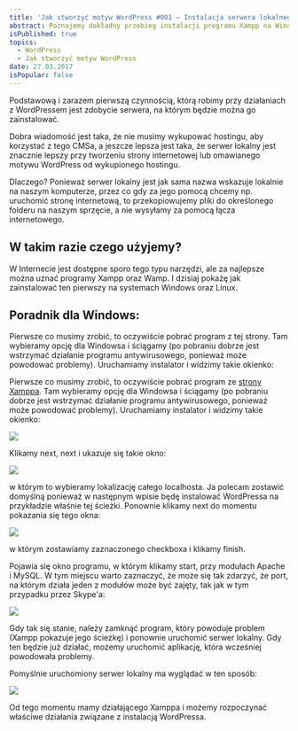 ```yaml
---
title: 'Jak stworzyć motyw WordPress #001 – Instalacja serwera lokalnego'
abstract: Poznajemy dokładny przebieg instalacji programu Xampp na Windowsie i Linuxie, po to aby rozpocząć tworzenie motywu WordPress z poziomu serwera lokalnego.
isPublished: true
topics:
  - WordPress
  - Jak stworzyć motyw WordPress
date: 27.03.2017
isPopular: false
---
```


Podstawową i zarazem pierwszą czynnością, którą robimy przy działaniach z WordPressem jest zdobycie serwera, na którym będzie można go zainstalować.

Dobra wiadomość jest taka, że nie musimy wykupować hostingu, aby korzystać z tego CMSa, a jeszcze lepsza jest taka, że serwer lokalny jest znacznie lepszy przy tworzeniu strony internetowej lub omawianego motywu WordPress od wykupionego hostingu.

Dlaczego? Ponieważ serwer lokalny jest jak sama nazwa wskazuje lokalnie na naszym komputerze, przez co gdy za jego pomocą chcemy np. uruchomić stronę internetową, to przekopiowujemy pliki do określonego folderu na naszym sprzęcie, a nie wysyłamy za pomocą łącza internetowego.

## W takim razie czego użyjemy?

W Internecie jest dostępne sporo tego typu narzędzi, ale za najlepsze można uznać programy Xampp oraz Wamp. I dzisiaj pokażę jak zainstalować ten pierwszy na systemach Windows oraz Linux.

## Poradnik dla Windows:

Pierwsze co musimy zrobić, to oczywiście pobrać program z tej strony. Tam wybieramy opcję dla Windowsa i ściągamy (po pobraniu dobrze jest wstrzymać działanie programu antywirusowego, ponieważ może powodować problemy). Uruchamiamy instalator i widzimy takie okienko:

Pierwsze co musimy zrobić, to oczywiście pobrać program ze [strony Xamppa](https://www.apachefriends.org/pl/index.html). Tam wybieramy opcję dla Windowsa i ściągamy (po pobraniu dobrze jest wstrzymać działanie programu antywirusowego, ponieważ może powodować problemy). Uruchamiamy instalator i widzimy takie okienko:

![](./xampp-windows-1.jpg)

Klikamy next, next i ukazuje się takie okno:

![](./xampp-windows-2.jpg)

w którym to wybieramy lokalizację całego localhosta. Ja polecam zostawić domyślną ponieważ w następnym wpisie będę instalować WordPressa na przykładzie właśnie tej ścieżki. Ponownie klikamy next do momentu pokazania się tego okna:

![](./xampp-windows-3.jpg)

w którym zostawiamy zaznaczonego checkboxa i klikamy finish.

Pojawia się okno programu, w którym klikamy start, przy modułach Apache i MySQL. W tym miejscu warto zaznaczyć, że może się tak zdarzyć, że port, na którym działa jeden z modułów może być zajęty, tak jak w tym przypadku przez Skype\'a:

![](./xampp-windows-4.jpg)

Gdy tak się stanie, należy zamknąć program, który powoduje problem (Xampp pokazuje jego ścieżkę) i ponownie uruchomić serwer lokalny. Gdy ten będzie już działać, możemy uruchomić aplikację, która wcześniej powodowała problemy.

Pomyślnie uruchomiony serwer lokalny ma wyglądać w ten sposób:

![](./xampp-windows-5.jpg)

Od tego momentu mamy działającego Xamppa i możemy rozpoczynać właściwe działania związane z instalacją WordPressa.
